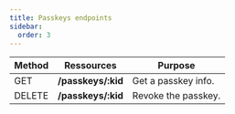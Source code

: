 ```yaml
---
title: Passkeys endpoints
sidebar:
  order: 3
---
```


| Method | Ressources          | Purpose             |
| ------ | ------------------- | ------------------- |
| GET    | **/passkeys/\:kid** | Get a passkey info. |
| DELETE | **/passkeys/\:kid** | Revoke the passkey. |
